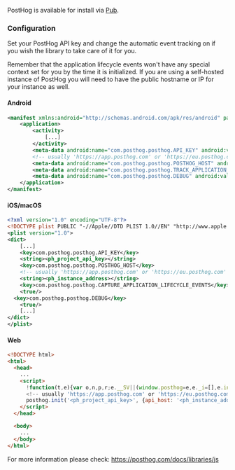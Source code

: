 PostHog is available for install via [Pub](https://pub.dev/packages/posthog_flutter).

### Configuration

Set your PostHog API key and change the automatic event tracking on if you wish the library to take care of it for you.

Remember that the application lifecycle events won't have any special context set for you by the time it is initialized. If you are using a self-hosted instance of PostHog you will need to have the public hostname or IP for your instance as well.

#### Android

```xml file=AndroidManifest.xml
<manifest xmlns:android="http://schemas.android.com/apk/res/android" package="com.posthog.posthog_flutter_example">
    <application>
        <activity>
            [...]
        </activity>
        <meta-data android:name="com.posthog.posthog.API_KEY" android:value="<ph_project_api_key>" />
        <!-- usually 'https://app.posthog.com' or 'https://eu.posthog.com' -->
        <meta-data android:name="com.posthog.posthog.POSTHOG_HOST" android:value="<ph_instance_address>" />
        <meta-data android:name="com.posthog.posthog.TRACK_APPLICATION_LIFECYCLE_EVENTS" android:value="true" />
        <meta-data android:name="com.posthog.posthog.DEBUG" android:value="true" />
    </application>
</manifest>
```

#### iOS/macOS

```xml file=Info.plist
<?xml version="1.0" encoding="UTF-8"?>
<!DOCTYPE plist PUBLIC "-//Apple//DTD PLIST 1.0//EN" "http://www.apple.com/DTDs/PropertyList-1.0.dtd">
<plist version="1.0">
<dict>
	[...]
	<key>com.posthog.posthog.API_KEY</key>
	<string><ph_project_api_key></string>
	<key>com.posthog.posthog.POSTHOG_HOST</key>
	<!-- usually 'https://app.posthog.com' or 'https://eu.posthog.com' -->
	<string><ph_instance_address></string>
	<key>com.posthog.posthog.CAPTURE_APPLICATION_LIFECYCLE_EVENTS</key>
	<true/>
  <key>com.posthog.posthog.DEBUG</key>
	<true/>
	[...]
</dict>
</plist>
```

#### Web

```html file=index.html
<!DOCTYPE html>
<html>
  <head>
    ...
    <script>
      !function(t,e){var o,n,p,r;e.__SV||(window.posthog=e,e._i=[],e.init=function(i,s,a){function g(t,e){var o=e.split(".");2==o.length&&(t=t[o[0]],e=o[1]),t[e]=function(){t.push([e].concat(Array.prototype.slice.call(arguments,0)))}}(p=t.createElement("script")).type="text/javascript",p.async=!0,p.src=s.api_host+"/static/array.js",(r=t.getElementsByTagName("script")[0]).parentNode.insertBefore(p,r);var u=e;for(void 0!==a?u=e[a]=[]:a="posthog",u.people=u.people||[],u.toString=function(t){var e="posthog";return"posthog"!==a&&(e+="."+a),t||(e+=" (stub)"),e},u.people.toString=function(){return u.toString(1)+".people (stub)"},o="capture identify alias people.set people.set_once set_config register register_once unregister opt_out_capturing has_opted_out_capturing opt_in_capturing reset isFeatureEnabled onFeatureFlags getFeatureFlag getFeatureFlagPayload reloadFeatureFlags group updateEarlyAccessFeatureEnrollment getEarlyAccessFeatures getActiveMatchingSurveys getSurveys".split(" "),n=0;n<o.length;n++)g(u,o[n]);e._i.push([i,s,a])},e.__SV=1)}(document,window.posthog||[]);
      <!-- usually 'https://app.posthog.com' or 'https://eu.posthog.com' -->
      posthog.init('<ph_project_api_key>', {api_host: '<ph_instance_address>'})
    </script>
  </head>

  <body>
    ...
  </body>
</html>
```

For more information please check: https://posthog.com/docs/libraries/js
